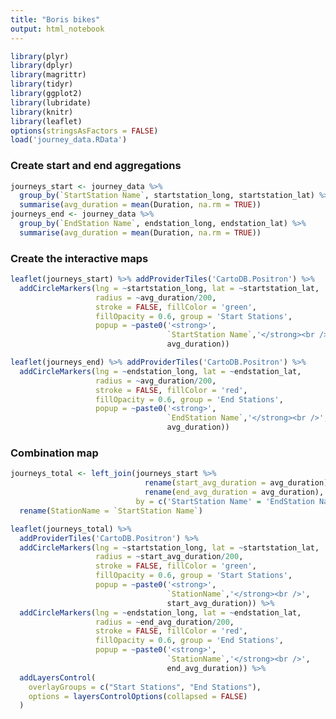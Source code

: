 ```yaml
---
title: "Boris bikes"
output: html_notebook
---
```


```r
library(plyr) 
library(dplyr)
library(magrittr)
library(tidyr)
library(ggplot2)
library(lubridate)
library(knitr)
library(leaflet)
options(stringsAsFactors = FALSE)
load('journey_data.RData')
```

### Create start and end aggregations

```r
journeys_start <- journey_data %>% 
  group_by(`StartStation Name`, startstation_long, startstation_lat) %>% 
  summarise(avg_duration = mean(Duration, na.rm = TRUE))
journeys_end <- journey_data %>% 
  group_by(`EndStation Name`, endstation_long, endstation_lat) %>% 
  summarise(avg_duration = mean(Duration, na.rm = TRUE))
```

### Create the interactive maps

```r
leaflet(journeys_start) %>% addProviderTiles('CartoDB.Positron') %>% 
  addCircleMarkers(lng = ~startstation_long, lat = ~startstation_lat, 
                   radius = ~avg_duration/200, 
                   stroke = FALSE, fillColor = 'green',
                   fillOpacity = 0.6, group = 'Start Stations',
                   popup = ~paste0('<strong>',
                                   `StartStation Name`,'</strong><br />',
                                   avg_duration))
```

```r
leaflet(journeys_end) %>% addProviderTiles('CartoDB.Positron') %>% 
  addCircleMarkers(lng = ~endstation_long, lat = ~endstation_lat, 
                   radius = ~avg_duration/200, 
                   stroke = FALSE, fillColor = 'red',
                   fillOpacity = 0.6, group = 'End Stations',
                   popup = ~paste0('<strong>',
                                   `EndStation Name`,'</strong><br />',
                                   avg_duration))
```

### Combination map

```r
journeys_total <- left_join(journeys_start %>% 
                              rename(start_avg_duration = avg_duration), journeys_end %>%
                              rename(end_avg_duration = avg_duration), 
                            by = c('StartStation Name' = 'EndStation Name')) %>%
  rename(StationName = `StartStation Name`)

leaflet(journeys_total) %>% 
  addProviderTiles('CartoDB.Positron') %>% 
  addCircleMarkers(lng = ~startstation_long, lat = ~startstation_lat, 
                   radius = ~start_avg_duration/200, 
                   stroke = FALSE, fillColor = 'green',
                   fillOpacity = 0.6, group = 'Start Stations',
                   popup = ~paste0('<strong>',
                                   `StationName`,'</strong><br />',
                                   start_avg_duration)) %>% 
  addCircleMarkers(lng = ~endstation_long, lat = ~endstation_lat, 
                   radius = ~end_avg_duration/200, 
                   stroke = FALSE, fillColor = 'red',
                   fillOpacity = 0.6, group = 'End Stations',
                   popup = ~paste0('<strong>',
                                   `StationName`,'</strong><br />',
                                   end_avg_duration)) %>% 
  addLayersControl(
    overlayGroups = c("Start Stations", "End Stations"),
    options = layersControlOptions(collapsed = FALSE)
  )
```
